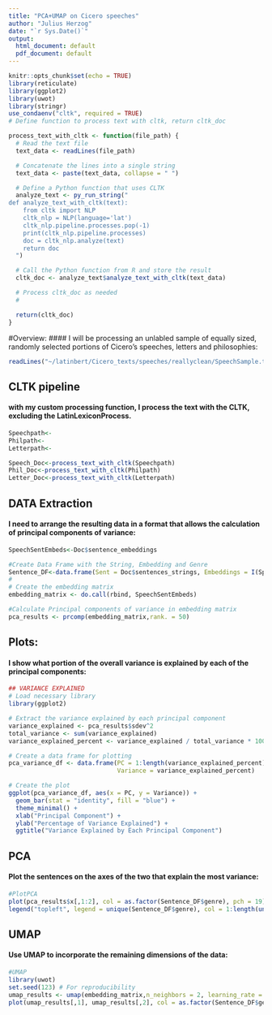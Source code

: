 ```yaml
---
title: "PCA+UMAP on Cicero speeches"
author: "Julius Herzog"
date: "`r Sys.Date()`"
output:
  html_document: default
  pdf_document: default
---
```


```r
knitr::opts_chunk$set(echo = TRUE)
library(reticulate)
library(ggplot2)
library(uwot)
library(stringr)
use_condaenv("cltk", required = TRUE)
# Define function to process text with cltk, return cltk_doc

process_text_with_cltk <- function(file_path) {
  # Read the text file
  text_data <- readLines(file_path)

  # Concatenate the lines into a single string
  text_data <- paste(text_data, collapse = " ")

  # Define a Python function that uses CLTK
  analyze_text <- py_run_string("
def analyze_text_with_cltk(text):
    from cltk import NLP
    cltk_nlp = NLP(language='lat')
    cltk_nlp.pipeline.processes.pop(-1)
    print(cltk_nlp.pipeline.processes)
    doc = cltk_nlp.analyze(text)
    return doc
  ")

  # Call the Python function from R and store the result
  cltk_doc <- analyze_text$analyze_text_with_cltk(text_data)

  # Process cltk_doc as needed
  #

  return(cltk_doc)
}
```
#Overview:
#### I will be processing an unlabled sample of equally sized, randomly selected portions of Cicero's speeches, letters and philosophies:
```r
readLines("~/latinbert/Cicero_texts/speeches/reallyclean/SpeechSample.txt")cltk_nlp = NLP(language='lat')

```
## CLTK pipeline
#### with my custom processing function, I process the text with the CLTK, excluding the LatinLexiconProcess.
```r
Speechpath<-
Philpath<-
Letterpath<-

Speech_Doc<-process_text_with_cltk(Speechpath)
Phil_Doc<-process_text_with_cltk(Philpath)
Letter_Doc<-process_text_with_cltk(Letterpath)

```
## DATA Extraction
#### I need to arrange the resulting data in a format that allows the calculation of principal components of variance:
```r
SpeechSentEmbeds<-Doc$sentence_embeddings

#Create Data Frame with the String, Embedding and Genre
Sentence_DF<-data.frame(Sent = Doc$sentences_strings, Embeddings = I(SpeechSentEmbeds), genre = c("Speech","Speech","Speech","Speech","Speech","Speech","Speech","Speech","Speech","Speech","Letter","Letter","Letter","Letter","Letter","Letter","Letter","Letter","Letter","Letter","Letter","Letter","Letter","Letter","Philosophy","Philosophy","Philosophy","Philosophy","Philosophy","Philosophy","Philosophy"))
#
# Create the embedding matrix
embedding_matrix <- do.call(rbind, SpeechSentEmbeds)

#Calculate Principal components of variance in embedding matrix
pca_results <- prcomp(embedding_matrix,rank. = 50)

```

## Plots:
#### I show what portion of the overall variance is explained by each of the principal components:
```r
## VARIANCE EXPLAINED
# Load necessary library
library(ggplot2)

# Extract the variance explained by each principal component
variance_explained <- pca_results$sdev^2
total_variance <- sum(variance_explained)
variance_explained_percent <- variance_explained / total_variance * 100

# Create a data frame for plotting
pca_variance_df <- data.frame(PC = 1:length(variance_explained_percent), 
                              Variance = variance_explained_percent)

# Create the plot
ggplot(pca_variance_df, aes(x = PC, y = Variance)) +
  geom_bar(stat = "identity", fill = "blue") +
  theme_minimal() +
  xlab("Principal Component") +
  ylab("Percentage of Variance Explained") +
  ggtitle("Variance Explained by Each Principal Component")

```
## PCA
#### Plot the sentences on the axes of the two that explain the most variance:
```r
#PlotPCA
plot(pca_results$x[,1:2], col = as.factor(Sentence_DF$genre), pch = 19)
legend("topleft", legend = unique(Sentence_DF$genre), col = 1:length(unique(Sentence_DF$genre)), pch = 19)
```
## UMAP
#### Use UMAP to incorporate the remaining dimensions of the data:
```r
#UMAP
library(uwot)
set.seed(123) # For reproducibility
umap_results <- umap(embedding_matrix,n_neighbors = 2, learning_rate = 0.01, n_epochs = 10000)
plot(umap_results[,1], umap_results[,2], col = as.factor(Sentence_DF$genre), pch = 19, xlab = "UMAP1", ylab = "UMAP2")


```

